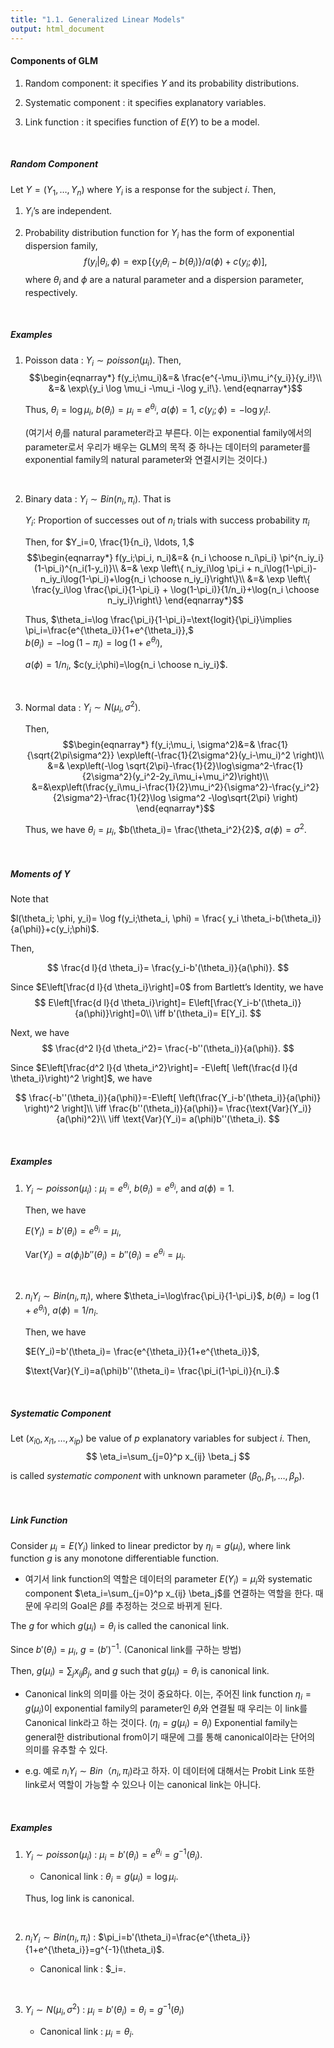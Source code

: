 ```yaml
---
title: "1.1. Generalized Linear Models"
output: html_document
---
```




#### Components of GLM

1. Random component: it specifies $Y$ and its probability distributions.

2. Systematic component : it specifies explanatory variables.

3. Link function : it specifies function of $E(Y)$ to be a model.


&nbsp;&nbsp;

##### Random Component

Let $Y=(Y_1,\ldots,Y_n)$ where $Y_i$ is a response for the subject $i$. Then,

1. $Y_i$'s are independent.

2. Probability distribution function for $Y_i$ has the form of exponential dispersion family,
$$\begin{equation*}
f(y_i|\theta_i, \phi)= \exp[\{y_i\theta_i-b(\theta_i)\}/a(\phi)+c(y_i;\phi)],
\end{equation*}$$
where $\theta_i$ and $\phi$ are a natural parameter and a dispersion parameter, respectively.

&nbsp;&nbsp;

##### Examples
1. Poisson data : $Y_i \sim poisson(\mu_i)$. Then,
    $$\begin{eqnarray*}
      f(y_i;\mu_i)&=& \frac{e^{-\mu_i}\mu_i^{y_i}}{y_i!}\\
      &=& \exp\{y_i \log \mu_i -\mu_i -\log y_i!\}.
    \end{eqnarray*}$$
    
      Thus, $\theta_i=\log \mu_i$, $b(\theta_i)=\mu_i=e^{\theta_i}$, $a(\phi)=1$, $c(y_i;\phi)= -\log y_i!$.
    
     (여기서 $\theta_i$를 natural parameter라고 부른다. 이는 exponential family에서의 parameter로서 우리가 배우는 GLM의 목적 중 하나는 데이터의 parameter를 exponential family의 natural parameter와 연결시키는 것이다.) 
    
&nbsp;
    
2. Binary data : $Y_i \sim Bin(n_i, \pi_i)$. That is

      $Y_i$: Proportion of successes out of $n_i$ trials with success probability $\pi_i$ 
      
      Then, for $Y_i=0, \frac{1}{n_i}, \ldots, 1,$
      $$\begin{eqnarray*}
      f(y_i;\pi_i, n_i)&=& {n_i \choose n_i\pi_i} \pi^{n_iy_i}(1-\pi_i)^{n_i(1-y_i)}\\
                       &=& \exp \left\{ n_iy_i\log \pi_i + n_i\log(1-\pi_i)-n_iy_i\log(1-\pi_i)+\log{n_i \choose n_iy_i}\right\}\\
                       &=& \exp \left\{ \frac{y_i\log \frac{\pi_i}{1-\pi_i} + \log(1-\pi_i)}{1/n_i}+\log{n_i \choose n_iy_i}\right\}
      \end{eqnarray*}$$
    
      Thus, $\theta_i=\log \frac{\pi_i}{1-\pi_i}=\text{logit}{\pi_i}\implies \pi_i=\frac{e^{\theta_i}}{1+e^{\theta_i}},$     
      $b(\theta_i)= -\log(1-\pi_i)=\log(1+e^{\theta_i}),$
      
      $a(\phi)=1/n_i$, $c(y_i;\phi)=\log{n_i \choose n_iy_i}$.

&nbsp;

3. Normal data : $Y_i \sim N(\mu_i, \sigma^2)$.

      Then, 
      $$\begin{eqnarray*}
      f(y_i;\mu_i, \sigma^2)&=& \frac{1}{\sqrt{2\pi\sigma^2}} \exp\left(-\frac{1}{2\sigma^2}(y_i-\mu_i)^2 \right)\\
                       &=& \exp\left(-\log \sqrt{2\pi}-\frac{1}{2}\log\sigma^2-\frac{1}{2\sigma^2}(y_i^2-2y_i\mu_i+\mu_i^2)\right)\\
                       &=&\exp\left(\frac{y_i\mu_i-\frac{1}{2}\mu_i^2}{\sigma^2}-\frac{y_i^2}{2\sigma^2}-\frac{1}{2}\log \sigma^2 -\log\sqrt{2\pi} \right)
      \end{eqnarray*}$$
    
     Thus, we have $\theta_i=\mu_i$, $b(\theta_i)= \frac{\theta_i^2}{2}$, $a(\phi)=\sigma^2$.
     


&nbsp;&nbsp;

##### Moments of $Y$

Note that

$l(\theta_i; \phi, y_i)= \log f(y_i;\theta_i, \phi) = \frac{ y_i \theta_i-b(\theta_i)}{a(\phi)}+c(y_i;\phi)$.

Then,

$$
\frac{d l}{d \theta_i}= \frac{y_i-b'(\theta_i)}{a(\phi)}.
$$

Since $E\left[\frac{d l}{d \theta_i}\right]=0$ from Bartlett's Identity, we have
$$
E\left[\frac{d l}{d \theta_i}\right]= E\left[\frac{Y_i-b'(\theta_i)}{a(\phi)}\right]=0\\
\iff b'(\theta_i)= E[Y_i].
$$

Next, we have
$$
\frac{d^2 l}{d \theta_i^2}= \frac{-b''(\theta_i)}{a(\phi)}.
$$

Since $E\left[\frac{d^2 l}{d \theta_i^2}\right]= -E\left[ \left(\frac{d l}{d \theta_i}\right)^2 \right]$, we have

$$
\frac{-b''(\theta_i)}{a(\phi)}=-E\left[ \left(\frac{Y_i-b'(\theta_i)}{a(\phi)} \right)^2 \right]\\
\iff \frac{b''(\theta_i)}{a(\phi)}= \frac{\text{Var}(Y_i)}{a(\phi)^2}\\
\iff \text{Var}(Y_i)= a(\phi)b''(\theta_i).
$$

&nbsp;&nbsp;

##### Examples

1. $Y_i\sim poisson(\mu_i)$ : $\mu_i=e^{\theta_i}$, $b(\theta_i)= e^{\theta_i}$, and $a(\phi)=1$.

      Then, we have
      
      $E(Y_i)= b'(\theta_i)=e^{\theta_i}=\mu_i$,
      
      $\text{Var}(Y_i)=a(\phi_i)b''(\theta_i)= b''(\theta_i)=e^{\theta_i}=\mu_i$.
      
&nbsp;
      
2. $n_iY_i\sim Bin(n_i, \pi_i)$, where $\theta_i=\log\frac{\pi_i}{1-\pi_i}$, $b(\theta_i)=\log(1+e^{\theta_i})$, $a(\phi)=1/n_i$. 

    Then, we have
      
    $E(Y_i)=b'(\theta_i)= \frac{e^{\theta_i}}{1+e^{\theta_i}}$,
    
    $\text{Var}(Y_i)=a(\phi)b''(\theta_i)= \frac{\pi_i(1-\pi_i)}{n_i}.$



&nbsp;&nbsp;

##### Systematic Component

Let $(x_{i0},x_{i1},\ldots,x_{ip})$ be value of $p$ explanatory variables for subject $i$. Then,
$$
\eta_i=\sum_{j=0}^p x_{ij} \beta_j
$$

is called *systematic component* with unknown parameter $(\beta_0,\beta_1,\ldots,\beta_p)$.

&nbsp;&nbsp;

##### Link Function

Consider $\mu_i=E(Y_i)$ linked to linear predictor by $\eta_i = g(\mu_i)$, where link function $g$ is any monotone differentiable function.

* 여기서 link function의 역할은 데이터의 parameter $E(Y_i)=\mu_i$와 systematic component $\eta_i=\sum_{j=0}^p x_{ij} \beta_j$를 연결하는 역할을 한다. 때문에 우리의 Goal은 $\beta$를 추정하는 것으로 바뀌게 된다. 


The $g$ for which $g(\mu_i)=\theta_i$ is called the canonical link.

Since $b'(\theta_i)=\mu_i$, $g=(b')^{-1}$. (Canonical link를 구하는 방법)

Then, $g(\mu_i)= \sum_j x_{ij}\beta_j$, and $g$ such that $g(\mu_i)=\theta_i$ is canonical link.

* Canonical link의 의미를 아는 것이 중요하다. 이는, 주어진 link function $\eta_i = g(\mu_i)$이 exponential family의 parameter인 $\theta_i$와 연결될 때 우리는 이 link를 Canonical link라고 하는 것이다. ($\eta_i = g(\mu_i)=\theta_i$)  Exponential family는 general한 distributional from이기 때문에 그를 통해 canonical이라는 단어의 의미를 유추할 수 있다. 

* e.g. 예로 $n_iY_i\sim Bin（n_i, \pi_i)$라고 하자. 이 데이터에 대해서는 Probit Link 또한 link로서 역할이 가능할 수 있으나 이는 canonical link는 아니다. 

&nbsp;&nbsp;

##### Examples

1. $Y_i \sim poisson(\mu_i)$ : $\mu_i=b'(\theta_i)=e^{\theta_i}=g^{-1}(\theta_i)$.
 
      * Canonical link : $\theta_i=g(\mu_i)=\log \mu_i$.
   
   Thus, log link is canonical. 
  
   &nbsp;
   
2. $n_iY_i\sim Bin(n_i,\pi_i)$ : $\pi_i=b'(\theta_i)=\frac{e^{\theta_i}}{1+e^{\theta_i}}=g^{-1}(\theta_i)$.

   * Canonical link : $\theta_i=\log \frac{\pi_i}{1-\pi_i}.
   
&nbsp;

3. $Y_i\sim N(\mu_i,\sigma^2)$ : $\mu_i=b'(\theta_i)= \theta_i= g^{-1}(\theta_i)$

   * Canonical link : $\mu_i= \theta_i$.

&nbsp;&nbsp;